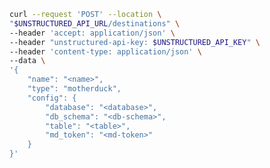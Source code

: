 ```bash REST (Create)
curl --request 'POST' --location \
"$UNSTRUCTURED_API_URL/destinations" \
--header 'accept: application/json' \
--header "unstructured-api-key: $UNSTRUCTURED_API_KEY" \
--header 'content-type: application/json' \
--data \
'{
    "name": "<name>",
    "type": "motherduck",
    "config": {
        "database": "<database>",
        "db_schema": "<db-schema>",
        "table": "<table>",
        "md_token": "<md-token>"
    }
}'
```

